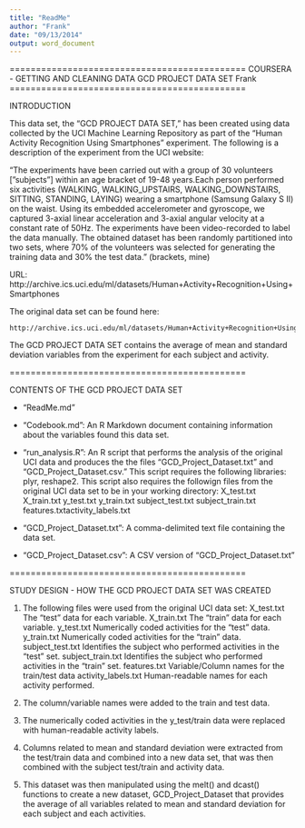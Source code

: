 ```yaml
---
title: "ReadMe"
author: "Frank"
date: "09/13/2014"
output: word_document
---
```


=============================================
COURSERA - GETTING AND CLEANING DATA 
GCD PROJECT DATA SET
Frank
=============================================

INTRODUCTION

This data set, the "GCD PROJECT DATA SET," has been created using data collected by the UCI Machine Learning Repository as part of the "Human Activity Recognition Using Smartphones" experiment. The following is a description of the experiment from the UCI website: 

"The experiments have been carried out with a group of 30 volunteers ["subjects"] within an age bracket of 19-48 years.Each person performed six activities (WALKING, WALKING_UPSTAIRS, WALKING_DOWNSTAIRS, SITTING, STANDING, LAYING) wearing a smartphone (Samsung Galaxy S II) on the waist. Using its embedded accelerometer and gyroscope, we captured 3-axial linear acceleration and 3-axial angular velocity at a constant rate of 50Hz. The experiments have been video-recorded to label the data manually. The obtained dataset has been randomly partitioned into two sets, where 70% of the volunteers was selected for generating the training data and 30% the test data." (brackets, mine)

URL: http://archive.ics.uci.edu/ml/datasets/Human+Activity+Recognition+Using+Smartphones

The original data set can be found here: 

    http://archive.ics.uci.edu/ml/datasets/Human+Activity+Recognition+Using+Smartphones

The GCD PROJECT DATA SET contains the average of mean and standard deviation variables from the experiment for each subject and activity. 

=============================================

CONTENTS OF THE GCD PROJECT DATA SET

- "ReadMe.md"

- "Codebook.md":    An R Markdown document containing information about the variables found this data set.

- "run_analysis.R": An R script that performs the analysis of the original UCI data and produces the the files 
                    "GCD_Project_Dataset.txt" and "GCD_Project_Dataset.csv."
                    This script requires the following libraries: plyr, reshape2.
                    This script also requires the followign files from the original UCI data set to be in your
                    working directory:
                        X_test.txt
                        X_train.txt
                        y_test.txt
                        y_train.txt
                        subject_test.txt
                        subject_train.txt
                        features.txtactivity_labels.txt

- "GCD_Project_Dataset.txt": A comma-delimited text file containing the data set. 

- "GCD_Project_Dataset.csv":    A CSV version of "GCD_Project_Dataset.txt"

=============================================

STUDY DESIGN - HOW THE GCD PROJECT DATA SET WAS CREATED

1.  The following files were used from the original UCI data set:
        X_test.txt              The "test" data for each variable.
        X_train.txt             The "train" data for each variable.
        y_test.txt              Numerically coded activities for the "test" data.
        y_train.txt             Numerically coded activities for the "train" data.
        subject_test.txt        Identifies the subject who performed activities in the "test" set.
        subject_train.txt       Identifies the subject who performed activities in the "train" set.
        features.txt            Variable/Column names for the train/test data
        activity_labels.txt     Human-readable names for each activity performed.

2.  The column/variable names were added to the train and test data.

3.  The numerically coded activities in the y_test/train data were replaced with human-readable activity labels.

4.  Columns related to mean and standard deviation were extracted from the test/train data and combined into a new
    data set, that was then combined with the subject test/train and activity data. 
    
5.  This dataset was then manipulated using the melt() and dcast() functions to create a new dataset,
    GCD_Project_Dataset that provides the average of all variables related to mean and standard deviation
    for each subject and each activities.
    
    
    
    
    
    